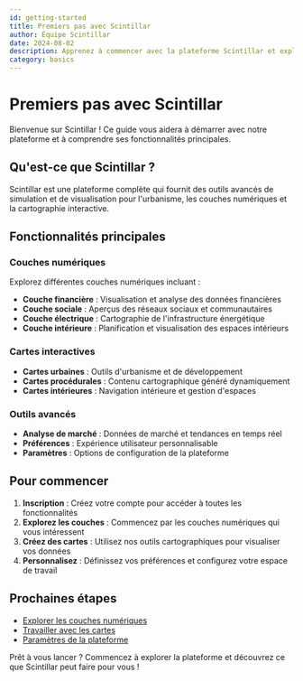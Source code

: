 ```yaml
---
id: getting-started
title: Premiers pas avec Scintillar
author: Équipe Scintillar
date: 2024-08-02
description: Apprenez à commencer avec la plateforme Scintillar et explorez ses fonctionnalités.
category: basics
---
```


# Premiers pas avec Scintillar

Bienvenue sur Scintillar ! Ce guide vous aidera à démarrer avec notre plateforme et à comprendre ses fonctionnalités principales.

## Qu'est-ce que Scintillar ?

Scintillar est une plateforme complète qui fournit des outils avancés de simulation et de visualisation pour l'urbanisme, les couches numériques et la cartographie interactive.

## Fonctionnalités principales

### Couches numériques
Explorez différentes couches numériques incluant :
- **Couche financière** : Visualisation et analyse des données financières
- **Couche sociale** : Aperçus des réseaux sociaux et communautaires
- **Couche électrique** : Cartographie de l'infrastructure énergétique
- **Couche intérieure** : Planification et visualisation des espaces intérieurs

### Cartes interactives
- **Cartes urbaines** : Outils d'urbanisme et de développement
- **Cartes procédurales** : Contenu cartographique généré dynamiquement
- **Cartes intérieures** : Navigation intérieure et gestion d'espaces

### Outils avancés
- **Analyse de marché** : Données de marché et tendances en temps réel
- **Préférences** : Expérience utilisateur personnalisable
- **Paramètres** : Options de configuration de la plateforme

## Pour commencer

1. **Inscription** : Créez votre compte pour accéder à toutes les fonctionnalités
2. **Explorez les couches** : Commencez par les couches numériques qui vous intéressent
3. **Créez des cartes** : Utilisez nos outils cartographiques pour visualiser vos données
4. **Personnalisez** : Définissez vos préférences et configurez votre espace de travail

## Prochaines étapes

- [Explorer les couches numériques](/docs/digital-layers)
- [Travailler avec les cartes](/docs/maps-guide)
- [Paramètres de la plateforme](/docs/settings-guide)

Prêt à vous lancer ? Commencez à explorer la plateforme et découvrez ce que Scintillar peut faire pour vous !